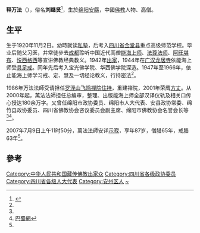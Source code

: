 {{佛教}}
'''释万法'''（{{bd|1920年|11月2日|2007年|7月9日|catIdx=S釋}}），俗名'''刘继贤'''<ref name=A>{{Citeweb|url=http://www.emsfj.com/news/ShowArticlem.asp?ArticleID=802|title=飞鸣禅院方丈万法大和尚安详示寂|work=峨眉山佛教網|date=2007-07-11|accessdate=2020-04-27}}</ref>，生於[[绵阳|绵阳]][[安縣|安縣]]，中國[[佛教|佛教]]人物、高僧。

==生平==
生于1920年11月2日。幼時就读[[私塾|私塾]]，后考入[[四川省|四川省]][[金堂县|金堂县]]重点高级师范学校。毕业后随父习医，并常徒步去[[成都|成都]]聆听中国近代高僧[[能海上师|能海上师]]、[[法尊法师|法尊法师]]、[[阿旺堪布|阿旺堪布]]、[[悦西格西|悦西格西]]等宣讲佛教经典教义。1942年[[出家|出家]]，1944年在[[广汉|广汉]][[龙居寺|龙居寺]]依能海上师受[[具足戒|具足戒]]。同年先后考入宝光佛学院、华西佛学院深造。1947年至1966年，依止能海上师学习戒、定、慧及一切经论教义，行持密法<ref name=A/>。

1986年万法法師受请担任[[罗浮山|罗浮山]][[飞鸣禅院|飞鸣禅院]][[住持|住持]]，重建禅院，2001年荣膺[[方丈|方丈]]。从2000年起，萬法法師担任总编审，整理、出版能海上师全部汉译仪轨及相关口传心授达180余万字。又曾任绵阳市政协委员、绵阳市人大代表、安县政协常委、绵竹县政协委员、四川省佛教协会咨议委员会副主席、绵阳市佛教协会名誉会长等<ref name=A/><ref>[https://web.archive.org/web/20060624100619/http://www.bashu.net/people/w/wanfa.htm 巴蜀網]</ref>。

2007年7月9日上午11时50分，萬法法師安详[[示寂|示寂]]，享年87岁，僧腊65年，戒腊63年<ref name=A/>。

== 參考 ==
{{reflist}}

[[Category:中华人民共和国藏传佛教出家众|Category:中华人民共和国藏传佛教出家众]]
[[Category:四川省各级政协委员|Category:四川省各级政协委员]]
[[Category:四川省各级人大代表|Category:四川省各级人大代表]]
[[Category:安州区人|Category:安州区人]]
[[Category:刘姓|~]]